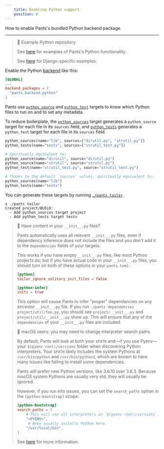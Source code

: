 ```yaml
---
    title: Enabling Python support
    position: 0
---
```


How to enable Pants's bundled Python backend package.

---

> 📘 Example Python repository
> 
> See [here](https://github.com/pantsbuild/example-python) for examples of Pants's Python functionality.
> 
> See [here](https://github.com/pantsbuild/example-django) for Django-specific examples.

Enable the Python [backend](doc:enabling-backends) like this:

```toml pants.toml
[GLOBAL]
...
backend_packages = [
  "pants.backend.python"
]
```

Pants use [`python_source`](doc:reference-python_source) and [`python_test`](doc:reference-python_test) targets to know which Python files to run on and to set any metadata.

To reduce boilerplate, the [`python_sources`](doc:reference-python_sources) target generates a `python_source` target for each file in its `sources` field, and [`python_tests`](doc:reference-python_tests) generates a `python_test` target for each file in its `sources` field.

```python BUILD
python_sources(name="lib", sources=["dirutil.py", "strutil.py"])
python_tests(name="tests", sources=["strutil_test.py"])

# Spiritually equivalent to:
python_source(name="dirutil", source="dirutil.py")
python_source(name="strutil", source="strutil.py")
python_test(name="strutil_test.py", source="strutil_test.py")

# Thanks to the default `sources` values, spiritually equivalent to:
python_sources(name="lib")
python_tests(name="tests")
```

You can generate these targets by running [`./pants tailor`](doc:initial-configuration#5-generate-build-files).

```
❯ ./pants tailor
Created project/BUILD:
  - Add python_sources target project
  - Add python_tests target tests
```

> 📘 Have content in your `__init__.py` files?
> 
> Pants automatically uses all relevant `__init__.py` files, even if dependency inference does not include the files and you don't add it to the `dependencies` fields of your targets.
> 
> This works if you have empty `__init__.py` files, like most Python projects do; but if you have actual code in your `__init__.py` files, you should turn on both of these options in your `pants.toml`:
> 
> ```toml
> [python]
> tailor_ignore_solitary_init_files = false
> 
> [python-infer]
> inits = true
> ```
> 
> This option will cause Pants to infer "proper" dependencies on any ancestor `__init__.py` file. If you run `./pants dependencies project/util/foo.py`, you should see `project/__init__.py` and `project/util/__init__.py` show up. This will ensure that any of the `dependencies` of your `__init__.py` files are included.

> 🚧 macOS users: you may need to change interpreter search paths
> 
> By default, Pants will look at both your `$PATH` and—if you use Pyenv—your `$(pyenv root)/versions` folder when discovering Python interpreters. Your `$PATH` likely includes the system Pythons at `/usr/bin/python` and `/usr/bin/python3`, which are known to have many issues like failing to install some dependencies.
> 
> Pants will prefer new Python versions, like 3.6.10 over 3.6.3. Because macOS system Pythons are usually very old, they will usually be ignored.
> 
> However, if you run into issues, you can set the `search_paths` option in the `[python-bootstrap]` scope:
> 
> ```toml
> [python-bootstrap]
> search_paths = [
>     # This will use all interpreters in `$(pyenv root)/versions`.
>     "<PYENV>",
>      # Brew usually installs Python here. 
>     "/usr/local/bin",
> ]
> ```
> 
> See [here](doc:python-interpreter-compatibility#changing-the-interpreter-search-path) for more information.